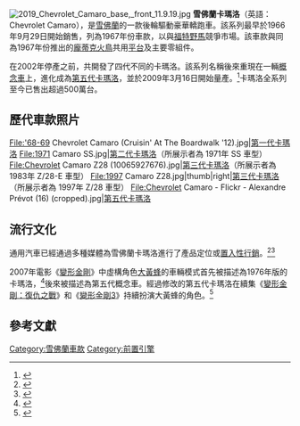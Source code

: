{{Expand language|1=en|time=2020-07-25T09:53:28+00:00}}
[[File:2019_Chevrolet_Camaro_base,_front_11.9.19.jpg|thumb]]
'''雪佛蘭卡瑪洛'''（英語：Chevrolet Camaro），是[[雪佛蘭|雪佛蘭]]的一款後輪驅動豪華轎跑車。該系列最早於1966年9月29日開始銷售，列為1967年份車款，以與[[福特野馬|福特野馬]]競爭市場。該車款與同為1967年份推出的[[龐蒂克火鳥|龐蒂克火鳥]]共用[[汽車平台|平台]]及主要零組件。

在2002年停產之前，共開發了四代不同的卡瑪洛。該系列名稱後來重現在一輛[[概念車|概念車]]上，進化成為[[雪佛蘭科邁羅_(第五代)|第五代卡瑪洛]]，並於2009年3月16日開始量產。<ref>{{cite press release |url= http://media.gm.com/servlet/GatewayServlet?target=http://image.emerald.gm.com/gmnews/viewmonthlyreleasedetail.do?domain=3&docid=27934 |title= Auto Buyers Have Spoken: GM Will Build An All-New Chevrolet Camaro |date= August 10, 2006 |publisher= GM Media Online |archiveurl= https://web.archive.org/web/20070225053150/http://media.gm.com/servlet/GatewayServlet?target=http%3A%2F%2Fimage.emerald.gm.com%2Fgmnews%2Fviewmonthlyreleasedetail.do%3Fdomain%3D3&docid=27934 |archivedate= February 25, 2007 |accessdate= April 5, 2016 |url-status= dead |df= mdy-all }}</ref>卡瑪洛全系列至今已售出超過500萬台。

==歷代車款照片==
<gallery>
File:'68-69 Chevrolet Camaro (Cruisin' At The Boardwalk '12).jpg|[[第一代卡瑪洛|第一代卡瑪洛]]
File:1971 Camaro SS.jpg|[[第二代卡瑪洛|第二代卡瑪洛]]（所展示者為 1971年 SS 車型）
File:Chevrolet Camaro Z28 (10065927676).jpg|[[第三代卡瑪洛|第三代卡瑪洛]]（所展示者為 1983年 Z/28-E 車型）
File:1997 Camaro Z28.jpg|thumb|right|[[第三代卡瑪洛|第三代卡瑪洛]]（所展示者為 1997年 Z/28 車型）
File:Chevrolet Camaro - Flickr - Alexandre Prévot (16) (cropped).jpg|[[雪佛蘭科邁羅_(第五代)|第五代卡瑪洛]]
</gallery>

==流行文化==
{{multiple image
 | align = right
 | direction = horizontal
 | image1 = Camaro-Transformers03.jpg
 | width1 = 150
 | image2 = BumblebeeCamaro-02.jpg
 | width2 = 150
 | footer = [[大黃蜂_(變形金剛)|大黃蜂]]被描述為1976年版及第五代的卡瑪洛
}}

通用汽車已經通過多種媒體為雪佛蘭卡瑪洛進行了產品定位或[[置入性行銷|置入性行銷]]。<ref>{{cite news |title=Sears Department Store and Chevrolet Camaro Achieve Highest Product Placement Scores for June, Nielsen Reports |url=http://www.nielsen.com/content/dam/nielsen/en_us/documents/pdf/Press%20Releases/2007/August/Sears%20Department%20Store%20and%20Chevrolet%20Camaro%20Achieve%20Highest%20Product%20Placement%20Scores%20for%20June,%20Nielsen%20Reports.pdf |publisher=Nielsen |date=August 28, 2007 |accessdate=May 16, 2015 |archive-url=https://web.archive.org/web/20160305073309/http://www.nielsen.com/content/dam/nielsen/en_us/documents/pdf/Press%20Releases/2007/August/Sears%20Department%20Store%20and%20Chevrolet%20Camaro%20Achieve%20Highest%20Product%20Placement%20Scores%20for%20June,%20Nielsen%20Reports.pdf |archive-date=March 5, 2016 |url-status=dead }}</ref><ref>{{cite news|url= https://www.usatoday.com/money/autos/2007-07-03-transformer-cars_N.htm |newspaper=USA Today |first=Julie |last=Hinds |title=GM Hopes Movie Roles Transform Cars into Sellable Stars |date=March 7, 2007 |accessdate=May 16, 2015}}</ref>

2007年電影《[[變形金剛|變形金剛]]》中虛構角色[[大黃蜂_(變形金剛)|大黃蜂]]的車輛模式首先被描述為1976年版的卡瑪洛，<ref>{{cite web|url= http://www.insideline.com/features/driving-the-transformers-beater-bumblebee-1976-camaro.html |title= Driving the Transformers Beater Bumblebee 1976 Camaro |last=Huffman |first=John Pearley |date=June 10, 2007 |work= Edmunds |archiveurl= https://web.archive.org/web/20091029072032/http://www.insideline.com/features/driving-the-transformers-beater-bumblebee-1976-camaro.html |archivedate=October 29, 2009 |accessdate=May 16, 2015}}</ref>後來被描述為第五代概念車。經過修改的第五代卡瑪洛在續集《[[變形金剛：復仇之戰|變形金剛：復仇之戰]]》和《[[變形金剛3|變形金剛3]]》持續扮演大黃蜂的角色。<ref>{{cite news |url= https://www.npr.org/templates/story/story.php?storyId=106811668 |publisher= NPR |title= In The Camaro, a Glimmer of Hope for GM |first=Frank |last=Langfitt |date=July 21, 2009 |accessdate=May 16, 2015}}</ref>

==參考文獻==
{{reflist}}

[[Category:雪佛蘭車款|Category:雪佛蘭車款]]
[[Category:前置引擎|Category:前置引擎]]